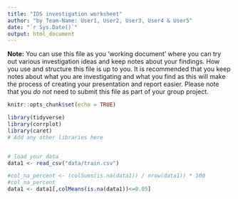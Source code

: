 ```yaml
---
title: "IDS investigation worksheet"
author: "by Team-Name: User1, User2, User3, User4 & User5"
date: "`r Sys.Date()`"
output: html_document
---
```


**Note:** You can use this file as you 'working document' where you can try out various investigation ideas and keep notes about your findings. How you use and structure this file is up to you. It is recommended that you keep notes about what you are investigating and what you find as this will make the process of creating your presentation and report easier. Please note that you _do not_ need to submit this file as part of your group project.



```r
knitr::opts_chunk$set(echo = TRUE)
```


```r
library(tidyverse)
library(corrplot)
library(caret)
# Add any other libraries here



```


```r
# load your data 
data1 <- read_csv("data/train.csv")

#col_na_percent <- (colSums(is.na(data1)) / nrow(data1)) * 100
#col_na_percent
data1 <- data1[,colMeans(is.na(data1))<=0.05]


```



